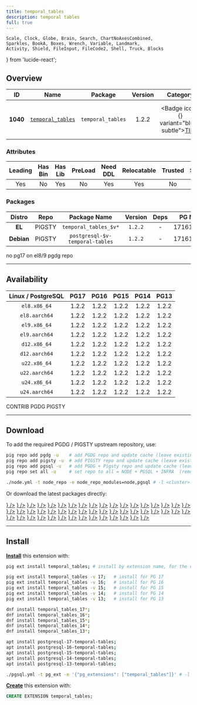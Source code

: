 ```yaml
---
title: temporal_tables
description: temporal tables
full: true
---
```


    Scale, Clock, Globe, Brain, Search, ChartNoAxesCombined,
    Sparkles, BookA, Boxes, Wrench, Variable, Landmark,
    Activity, Shield, FileInput, FileCode2, Shell, Truck, Blocks
} from 'lucide-react';

## Overview

| <TooltipIconButton tooltip="Extension unique identifier" side="top">ID</TooltipIconButton> | <TooltipIconButton tooltip="Extension name" side="top">Name</TooltipIconButton> | <TooltipIconButton tooltip="Package name for installation" side="top">Package</TooltipIconButton> | <TooltipIconButton tooltip="Latest available extension version" side="top">Version</TooltipIconButton> | <TooltipIconButton tooltip="Extension category" side="top">Category</TooltipIconButton> | <TooltipIconButton tooltip="Open source license" side="top">License</TooltipIconButton> | <TooltipIconButton tooltip="Programming language" side="top">Lang</TooltipIconButton> |
|:--------:|:--------:|:----------:|:--------------:|:---------------------------------------:|:------------------------------------------------------:|:----:|
| **1040** | [`temporal_tables`](https://pgxn.org/dist/temporal_tables/) | `temporal_tables` | 1.2.2 | <Badge icon={<Clock />} variant="blue-subtle"><a href="/ext/time" className="no-underline">TIME</a></Badge> | <a href="/ext/list/license#bsd-2-clause" className="no-underline"><Badge icon={<Scale />} variant="blue-subtle">BSD 2-Clause</Badge></a> | <a href="/ext/list/lang#c"><Badge icon={<FileCode2 />} variant="blue-subtle">C</Badge></a> |

### Attributes

| <TooltipIconButton tooltip="The Primary Leading extension in the Package" side="top">Leading</TooltipIconButton> | <TooltipIconButton tooltip="Contains binary utils" side="top">Has Bin</TooltipIconButton> | <TooltipIconButton tooltip="Contains .so shared library files" side="top">Has Lib</TooltipIconButton> | <TooltipIconButton tooltip="Requires preloading via shared_preload_libraries" side="top">PreLoad</TooltipIconButton> | <TooltipIconButton tooltip="Requires CREATE EXTENSION DDL command" side="top">Need DDL</TooltipIconButton> | <TooltipIconButton tooltip="Can be installed in any schema" side="top">Relocatable</TooltipIconButton> | <TooltipIconButton tooltip="Can be created by non-superuser" side="top">Trusted</TooltipIconButton> | <TooltipIconButton tooltip="Schemas used by this extension" side="top">Schemas</TooltipIconButton> |
|:-------:|:-------:|:-------:|:-------:|:--------:|:-----------:|:-------:|:-------:|
| Yes | No | Yes | No | Yes | Yes | No | - |

### Packages

| <TooltipIconButton tooltip="Linux distribution family, EL or Debian" side="top">Distro</TooltipIconButton> | <TooltipIconButton tooltip="Package repository" side="top">Repo</TooltipIconButton> | <TooltipIconButton tooltip="The RPM/DEB Package Name Pattern (replace $v with real pg major)" side="top">Package Name</TooltipIconButton> | <TooltipIconButton tooltip="Latest package version" side="top">Version</TooltipIconButton> | <TooltipIconButton tooltip="RPM/DEB Package dependencies" side="top">Deps</TooltipIconButton> | <TooltipIconButton tooltip="Available in these PostgreSQL Major Versions" side="top">PG Major</TooltipIconButton> |
|:----------:|:--------:|:------------------------:|:-----------:|:------------:|:------------------:|
|   **EL**   | <Badge variant="amber-subtle"><span className="font-bold">PIGSTY</span></Badge> | `temporal_tables_$v*` | `1.2.2` | - | <Badge variant="green-subtle">17</Badge><Badge variant="green-subtle">16</Badge><Badge variant="green-subtle">15</Badge><Badge variant="green-subtle">14</Badge><Badge variant="green-subtle">13</Badge> |
| **Debian** | <Badge variant="amber-subtle"><span className="font-bold">PIGSTY</span></Badge> | `postgresql-$v-temporal-tables` | `1.2.2` | - | <Badge variant="green-subtle">17</Badge><Badge variant="green-subtle">16</Badge><Badge variant="green-subtle">15</Badge><Badge variant="green-subtle">14</Badge><Badge variant="green-subtle">13</Badge> |


<Callout title="Comments" type="info">
    no pg17 on el8/9 pgdg repo
</Callout>


------

## Availability

| <TooltipIconButton tooltip="Linux Distro Arch / PostgreSQL Major Version" side="top">Linux / PostgreSQL </TooltipIconButton> | **PG17** | **PG16** | **PG15** | **PG14** | **PG13** |
|:-----:|:-----:|:-----:|:-----:|:-----:|:-----:|
| `el8.x86_64` | <Badge variant="amber-subtle">1.2.2</Badge> | <Badge variant="blue-subtle">1.2.2</Badge> | <Badge variant="blue-subtle">1.2.2</Badge> | <Badge variant="blue-subtle">1.2.2</Badge> | <Badge variant="blue-subtle">1.2.2</Badge> |
| `el8.aarch64` | <Badge variant="amber-subtle">1.2.2</Badge> | <Badge variant="blue-subtle">1.2.2</Badge> | <Badge variant="blue-subtle">1.2.2</Badge> | <Badge variant="blue-subtle">1.2.2</Badge> | <Badge variant="blue-subtle">1.2.2</Badge> |
| `el9.x86_64` | <Badge variant="blue-subtle">1.2.2</Badge> | <Badge variant="amber-subtle">1.2.2</Badge> | <Badge variant="amber-subtle">1.2.2</Badge> | <Badge variant="amber-subtle">1.2.2</Badge> | <Badge variant="amber-subtle">1.2.2</Badge> |
| `el9.aarch64` | <Badge variant="blue-subtle">1.2.2</Badge> | <Badge variant="amber-subtle">1.2.2</Badge> | <Badge variant="amber-subtle">1.2.2</Badge> | <Badge variant="amber-subtle">1.2.2</Badge> | <Badge variant="amber-subtle">1.2.2</Badge> |
| `d12.x86_64` | <Badge variant="amber-subtle">1.2.2</Badge> | <Badge variant="amber-subtle">1.2.2</Badge> | <Badge variant="amber-subtle">1.2.2</Badge> | <Badge variant="amber-subtle">1.2.2</Badge> | <Badge variant="amber-subtle">1.2.2</Badge> |
| `d12.aarch64` | <Badge variant="amber-subtle">1.2.2</Badge> | <Badge variant="amber-subtle">1.2.2</Badge> | <Badge variant="amber-subtle">1.2.2</Badge> | <Badge variant="amber-subtle">1.2.2</Badge> | <Badge variant="amber-subtle">1.2.2</Badge> |
| `u22.x86_64` | <Badge variant="amber-subtle">1.2.2</Badge> | <Badge variant="amber-subtle">1.2.2</Badge> | <Badge variant="amber-subtle">1.2.2</Badge> | <Badge variant="amber-subtle">1.2.2</Badge> | <Badge variant="amber-subtle">1.2.2</Badge> |
| `u22.aarch64` | <Badge variant="amber-subtle">1.2.2</Badge> | <Badge variant="amber-subtle">1.2.2</Badge> | <Badge variant="amber-subtle">1.2.2</Badge> | <Badge variant="amber-subtle">1.2.2</Badge> | <Badge variant="amber-subtle">1.2.2</Badge> |
| `u24.x86_64` | <Badge variant="amber-subtle">1.2.2</Badge> | <Badge variant="amber-subtle">1.2.2</Badge> | <Badge variant="amber-subtle">1.2.2</Badge> | <Badge variant="amber-subtle">1.2.2</Badge> | <Badge variant="amber-subtle">1.2.2</Badge> |
| `u24.aarch64` | <Badge variant="amber-subtle">1.2.2</Badge> | <Badge variant="amber-subtle">1.2.2</Badge> | <Badge variant="amber-subtle">1.2.2</Badge> | <Badge variant="amber-subtle">1.2.2</Badge> | <Badge variant="amber-subtle">1.2.2</Badge> |

<Badge variant="green-subtle"><span className="font-black">CONTRIB</span></Badge> <Badge variant="blue-subtle"><span className="font-black">PGDG</span></Badge> <Badge variant="amber-subtle"><span className="font-black">PIGSTY</span></Badge>

------

## Download

To add the required PGDG / PIGSTY upstream repository, use:

```bash tab="pig"
pig repo add pgdg -u    # add PGDG repo and update cache (leave existing repos)
pig repo add pigsty -u  # add PIGSTY repo and update cache (leave existing repos)
pig repo add pgsql -u   # add PGDG + Pigsty repo and update cache (leave existing repos)
pig repo set all -u     # set repo to all = NODE + PGSQL + INFRA  (remove existing repos)
```
```bash tab="pigsty"
./node.yml -t node_repo -e node_repo_modules=node,pgsql # -l <cluster>
```

Or download the latest packages directly:

<Files>
    <Folder name="el8.x86_64">
        <a href="https://repo.pigsty.io/yum/pgsql/el8.x86_64/temporal_tables_17-1.2.2-1PIGSTY.el8.x86_64.rpm"><File name="temporal_tables_17-1.2.2-1PIGSTY.el8.x86_64.rpm" icon={<Package className="text-emerald-500" />} /></a>
        <a href="https://download.postgresql.org/pub/repos/yum/16/redhat/rhel-8-x86_64/temporal_tables_16-1.2.2-2PGDG.rhel8.x86_64.rpm"><File name="temporal_tables_16-1.2.2-2PGDG.rhel8.x86_64.rpm" icon={<Package className="text-emerald-500" />} /></a>
        <a href="https://download.postgresql.org/pub/repos/yum/15/redhat/rhel-8-x86_64/temporal_tables_15-1.2.2-2PGDG.rhel8.x86_64.rpm"><File name="temporal_tables_15-1.2.2-2PGDG.rhel8.x86_64.rpm" icon={<Package className="text-emerald-500" />} /></a>
        <a href="https://download.postgresql.org/pub/repos/yum/14/redhat/rhel-8-x86_64/temporal_tables_14-1.2.2-2PGDG.rhel8.x86_64.rpm"><File name="temporal_tables_14-1.2.2-2PGDG.rhel8.x86_64.rpm" icon={<Package className="text-emerald-500" />} /></a>
        <a href="https://download.postgresql.org/pub/repos/yum/13/redhat/rhel-8-x86_64/temporal_tables_13-1.2.2-2PGDG.rhel8.x86_64.rpm"><File name="temporal_tables_13-1.2.2-2PGDG.rhel8.x86_64.rpm" icon={<Package className="text-emerald-500" />} /></a>
    </Folder>
    <Folder name="el8.aarch64">
        <a href="https://repo.pigsty.io/yum/pgsql/el8.aarch64/temporal_tables_17-1.2.2-1PIGSTY.el8.aarch64.rpm"><File name="temporal_tables_17-1.2.2-1PIGSTY.el8.aarch64.rpm" icon={<Package className="text-orange-500" />} /></a>
        <a href="https://download.postgresql.org/pub/repos/yum/16/redhat/rhel-8-aarch64/temporal_tables_16-1.2.2-2PGDG.rhel8.aarch64.rpm"><File name="temporal_tables_16-1.2.2-2PGDG.rhel8.aarch64.rpm" icon={<Package className="text-orange-500" />} /></a>
        <a href="https://download.postgresql.org/pub/repos/yum/15/redhat/rhel-8-aarch64/temporal_tables_15-1.2.2-2PGDG.rhel8.aarch64.rpm"><File name="temporal_tables_15-1.2.2-2PGDG.rhel8.aarch64.rpm" icon={<Package className="text-orange-500" />} /></a>
        <a href="https://download.postgresql.org/pub/repos/yum/14/redhat/rhel-8-aarch64/temporal_tables_14-1.2.2-2PGDG.rhel8.aarch64.rpm"><File name="temporal_tables_14-1.2.2-2PGDG.rhel8.aarch64.rpm" icon={<Package className="text-orange-500" />} /></a>
        <a href="https://download.postgresql.org/pub/repos/yum/13/redhat/rhel-8-aarch64/temporal_tables_13-1.2.2-2PGDG.rhel8.aarch64.rpm"><File name="temporal_tables_13-1.2.2-2PGDG.rhel8.aarch64.rpm" icon={<Package className="text-orange-500" />} /></a>
    </Folder>
    <Folder name="el9.x86_64">
        <a href="https://download.postgresql.org/pub/repos/yum/17/redhat/rhel-9-x86_64/temporal_tables_17-1.2.2-4PGDG.rhel9.x86_64.rpm"><File name="temporal_tables_17-1.2.2-4PGDG.rhel9.x86_64.rpm" icon={<Package className="text-emerald-500" />} /></a>
        <a href="https://repo.pigsty.io/yum/pgsql/el9.x86_64/temporal_tables_16-1.2.2-1PIGSTY.el9.x86_64.rpm"><File name="temporal_tables_16-1.2.2-1PIGSTY.el9.x86_64.rpm" icon={<Package className="text-emerald-500" />} /></a>
        <a href="https://repo.pigsty.io/yum/pgsql/el9.x86_64/temporal_tables_15-1.2.2-1PIGSTY.el9.x86_64.rpm"><File name="temporal_tables_15-1.2.2-1PIGSTY.el9.x86_64.rpm" icon={<Package className="text-emerald-500" />} /></a>
        <a href="https://repo.pigsty.io/yum/pgsql/el9.x86_64/temporal_tables_14-1.2.2-1PIGSTY.el9.x86_64.rpm"><File name="temporal_tables_14-1.2.2-1PIGSTY.el9.x86_64.rpm" icon={<Package className="text-emerald-500" />} /></a>
        <a href="https://repo.pigsty.io/yum/pgsql/el9.x86_64/temporal_tables_13-1.2.2-1PIGSTY.el9.x86_64.rpm"><File name="temporal_tables_13-1.2.2-1PIGSTY.el9.x86_64.rpm" icon={<Package className="text-emerald-500" />} /></a>
    </Folder>
    <Folder name="el9.aarch64">
        <a href="https://download.postgresql.org/pub/repos/yum/17/redhat/rhel-9-aarch64/temporal_tables_17-1.2.2-4PGDG.rhel9.aarch64.rpm"><File name="temporal_tables_17-1.2.2-4PGDG.rhel9.aarch64.rpm" icon={<Package className="text-orange-500" />} /></a>
        <a href="https://repo.pigsty.io/yum/pgsql/el9.aarch64/temporal_tables_16-1.2.2-1PIGSTY.el9.aarch64.rpm"><File name="temporal_tables_16-1.2.2-1PIGSTY.el9.aarch64.rpm" icon={<Package className="text-orange-500" />} /></a>
        <a href="https://repo.pigsty.io/yum/pgsql/el9.aarch64/temporal_tables_15-1.2.2-1PIGSTY.el9.aarch64.rpm"><File name="temporal_tables_15-1.2.2-1PIGSTY.el9.aarch64.rpm" icon={<Package className="text-orange-500" />} /></a>
        <a href="https://repo.pigsty.io/yum/pgsql/el9.aarch64/temporal_tables_14-1.2.2-1PIGSTY.el9.aarch64.rpm"><File name="temporal_tables_14-1.2.2-1PIGSTY.el9.aarch64.rpm" icon={<Package className="text-orange-500" />} /></a>
        <a href="https://repo.pigsty.io/yum/pgsql/el9.aarch64/temporal_tables_13-1.2.2-1PIGSTY.el9.aarch64.rpm"><File name="temporal_tables_13-1.2.2-1PIGSTY.el9.aarch64.rpm" icon={<Package className="text-orange-500" />} /></a>
    </Folder>
    <Folder name="d12.x86_64">
        <a href="https://repo.pigsty.io/apt/pgsql/bookworm/pool/main/t/temporal-tables/postgresql-17-temporal-tables_1.2.2-1PIGSTY~bookworm_amd64.deb"><File name="postgresql-17-temporal-tables_1.2.2-1PIGSTY~bookworm_amd64.deb" icon={<Box className="text-emerald-500" />} /></a>
        <a href="https://repo.pigsty.io/apt/pgsql/bookworm/pool/main/t/temporal-tables/postgresql-16-temporal-tables_1.2.2-1PIGSTY~bookworm_amd64.deb"><File name="postgresql-16-temporal-tables_1.2.2-1PIGSTY~bookworm_amd64.deb" icon={<Box className="text-emerald-500" />} /></a>
        <a href="https://repo.pigsty.io/apt/pgsql/bookworm/pool/main/t/temporal-tables/postgresql-15-temporal-tables_1.2.2-1PIGSTY~bookworm_amd64.deb"><File name="postgresql-15-temporal-tables_1.2.2-1PIGSTY~bookworm_amd64.deb" icon={<Box className="text-emerald-500" />} /></a>
        <a href="https://repo.pigsty.io/apt/pgsql/bookworm/pool/main/t/temporal-tables/postgresql-14-temporal-tables_1.2.2-1PIGSTY~bookworm_amd64.deb"><File name="postgresql-14-temporal-tables_1.2.2-1PIGSTY~bookworm_amd64.deb" icon={<Box className="text-emerald-500" />} /></a>
        <a href="https://repo.pigsty.io/apt/pgsql/bookworm/pool/main/t/temporal-tables/postgresql-13-temporal-tables_1.2.2-1PIGSTY~bookworm_amd64.deb"><File name="postgresql-13-temporal-tables_1.2.2-1PIGSTY~bookworm_amd64.deb" icon={<Box className="text-emerald-500" />} /></a>
    </Folder>
    <Folder name="d12.aarch64">
        <a href="https://repo.pigsty.io/apt/pgsql/bookworm/pool/main/t/temporal-tables/postgresql-17-temporal-tables_1.2.2-1PIGSTY~bookworm_arm64.deb"><File name="postgresql-17-temporal-tables_1.2.2-1PIGSTY~bookworm_arm64.deb" icon={<Box className="text-orange-500" />} /></a>
        <a href="https://repo.pigsty.io/apt/pgsql/bookworm/pool/main/t/temporal-tables/postgresql-16-temporal-tables_1.2.2-1PIGSTY~bookworm_arm64.deb"><File name="postgresql-16-temporal-tables_1.2.2-1PIGSTY~bookworm_arm64.deb" icon={<Box className="text-orange-500" />} /></a>
        <a href="https://repo.pigsty.io/apt/pgsql/bookworm/pool/main/t/temporal-tables/postgresql-15-temporal-tables_1.2.2-1PIGSTY~bookworm_arm64.deb"><File name="postgresql-15-temporal-tables_1.2.2-1PIGSTY~bookworm_arm64.deb" icon={<Box className="text-orange-500" />} /></a>
        <a href="https://repo.pigsty.io/apt/pgsql/bookworm/pool/main/t/temporal-tables/postgresql-14-temporal-tables_1.2.2-1PIGSTY~bookworm_arm64.deb"><File name="postgresql-14-temporal-tables_1.2.2-1PIGSTY~bookworm_arm64.deb" icon={<Box className="text-orange-500" />} /></a>
        <a href="https://repo.pigsty.io/apt/pgsql/bookworm/pool/main/t/temporal-tables/postgresql-13-temporal-tables_1.2.2-1PIGSTY~bookworm_arm64.deb"><File name="postgresql-13-temporal-tables_1.2.2-1PIGSTY~bookworm_arm64.deb" icon={<Box className="text-orange-500" />} /></a>
    </Folder>
    <Folder name="u22.x86_64">
        <a href="https://repo.pigsty.io/apt/pgsql/jammy/pool/main/t/temporal-tables/postgresql-17-temporal-tables_1.2.2-1PIGSTY~jammy_amd64.deb"><File name="postgresql-17-temporal-tables_1.2.2-1PIGSTY~jammy_amd64.deb" icon={<Box className="text-emerald-500" />} /></a>
        <a href="https://repo.pigsty.io/apt/pgsql/jammy/pool/main/t/temporal-tables/postgresql-16-temporal-tables_1.2.2-1PIGSTY~jammy_amd64.deb"><File name="postgresql-16-temporal-tables_1.2.2-1PIGSTY~jammy_amd64.deb" icon={<Box className="text-emerald-500" />} /></a>
        <a href="https://repo.pigsty.io/apt/pgsql/jammy/pool/main/t/temporal-tables/postgresql-15-temporal-tables_1.2.2-1PIGSTY~jammy_amd64.deb"><File name="postgresql-15-temporal-tables_1.2.2-1PIGSTY~jammy_amd64.deb" icon={<Box className="text-emerald-500" />} /></a>
        <a href="https://repo.pigsty.io/apt/pgsql/jammy/pool/main/t/temporal-tables/postgresql-14-temporal-tables_1.2.2-1PIGSTY~jammy_amd64.deb"><File name="postgresql-14-temporal-tables_1.2.2-1PIGSTY~jammy_amd64.deb" icon={<Box className="text-emerald-500" />} /></a>
        <a href="https://repo.pigsty.io/apt/pgsql/jammy/pool/main/t/temporal-tables/postgresql-13-temporal-tables_1.2.2-1PIGSTY~jammy_amd64.deb"><File name="postgresql-13-temporal-tables_1.2.2-1PIGSTY~jammy_amd64.deb" icon={<Box className="text-emerald-500" />} /></a>
    </Folder>
    <Folder name="u22.aarch64">
        <a href="https://repo.pigsty.io/apt/pgsql/jammy/pool/main/t/temporal-tables/postgresql-17-temporal-tables_1.2.2-1PIGSTY~jammy_arm64.deb"><File name="postgresql-17-temporal-tables_1.2.2-1PIGSTY~jammy_arm64.deb" icon={<Box className="text-orange-500" />} /></a>
        <a href="https://repo.pigsty.io/apt/pgsql/jammy/pool/main/t/temporal-tables/postgresql-16-temporal-tables_1.2.2-1PIGSTY~jammy_arm64.deb"><File name="postgresql-16-temporal-tables_1.2.2-1PIGSTY~jammy_arm64.deb" icon={<Box className="text-orange-500" />} /></a>
        <a href="https://repo.pigsty.io/apt/pgsql/jammy/pool/main/t/temporal-tables/postgresql-15-temporal-tables_1.2.2-1PIGSTY~jammy_arm64.deb"><File name="postgresql-15-temporal-tables_1.2.2-1PIGSTY~jammy_arm64.deb" icon={<Box className="text-orange-500" />} /></a>
        <a href="https://repo.pigsty.io/apt/pgsql/jammy/pool/main/t/temporal-tables/postgresql-14-temporal-tables_1.2.2-1PIGSTY~jammy_arm64.deb"><File name="postgresql-14-temporal-tables_1.2.2-1PIGSTY~jammy_arm64.deb" icon={<Box className="text-orange-500" />} /></a>
        <a href="https://repo.pigsty.io/apt/pgsql/jammy/pool/main/t/temporal-tables/postgresql-13-temporal-tables_1.2.2-1PIGSTY~jammy_arm64.deb"><File name="postgresql-13-temporal-tables_1.2.2-1PIGSTY~jammy_arm64.deb" icon={<Box className="text-orange-500" />} /></a>
    </Folder>
    <Folder name="u24.x86_64">
        <a href="https://repo.pigsty.io/apt/pgsql/noble/pool/main/t/temporal-tables/postgresql-17-temporal-tables_1.2.2-1PIGSTY~noble_amd64.deb"><File name="postgresql-17-temporal-tables_1.2.2-1PIGSTY~noble_amd64.deb" icon={<Box className="text-emerald-500" />} /></a>
        <a href="https://repo.pigsty.io/apt/pgsql/noble/pool/main/t/temporal-tables/postgresql-16-temporal-tables_1.2.2-1PIGSTY~noble_amd64.deb"><File name="postgresql-16-temporal-tables_1.2.2-1PIGSTY~noble_amd64.deb" icon={<Box className="text-emerald-500" />} /></a>
        <a href="https://repo.pigsty.io/apt/pgsql/noble/pool/main/t/temporal-tables/postgresql-15-temporal-tables_1.2.2-1PIGSTY~noble_amd64.deb"><File name="postgresql-15-temporal-tables_1.2.2-1PIGSTY~noble_amd64.deb" icon={<Box className="text-emerald-500" />} /></a>
        <a href="https://repo.pigsty.io/apt/pgsql/noble/pool/main/t/temporal-tables/postgresql-14-temporal-tables_1.2.2-1PIGSTY~noble_amd64.deb"><File name="postgresql-14-temporal-tables_1.2.2-1PIGSTY~noble_amd64.deb" icon={<Box className="text-emerald-500" />} /></a>
        <a href="https://repo.pigsty.io/apt/pgsql/noble/pool/main/t/temporal-tables/postgresql-13-temporal-tables_1.2.2-1PIGSTY~noble_amd64.deb"><File name="postgresql-13-temporal-tables_1.2.2-1PIGSTY~noble_amd64.deb" icon={<Box className="text-emerald-500" />} /></a>
    </Folder>
    <Folder name="u24.aarch64">
        <a href="https://repo.pigsty.io/apt/pgsql/noble/pool/main/t/temporal-tables/postgresql-17-temporal-tables_1.2.2-1PIGSTY~noble_arm64.deb"><File name="postgresql-17-temporal-tables_1.2.2-1PIGSTY~noble_arm64.deb" icon={<Box className="text-orange-500" />} /></a>
        <a href="https://repo.pigsty.io/apt/pgsql/noble/pool/main/t/temporal-tables/postgresql-16-temporal-tables_1.2.2-1PIGSTY~noble_arm64.deb"><File name="postgresql-16-temporal-tables_1.2.2-1PIGSTY~noble_arm64.deb" icon={<Box className="text-orange-500" />} /></a>
        <a href="https://repo.pigsty.io/apt/pgsql/noble/pool/main/t/temporal-tables/postgresql-15-temporal-tables_1.2.2-1PIGSTY~noble_arm64.deb"><File name="postgresql-15-temporal-tables_1.2.2-1PIGSTY~noble_arm64.deb" icon={<Box className="text-orange-500" />} /></a>
        <a href="https://repo.pigsty.io/apt/pgsql/noble/pool/main/t/temporal-tables/postgresql-14-temporal-tables_1.2.2-1PIGSTY~noble_arm64.deb"><File name="postgresql-14-temporal-tables_1.2.2-1PIGSTY~noble_arm64.deb" icon={<Box className="text-orange-500" />} /></a>
        <a href="https://repo.pigsty.io/apt/pgsql/noble/pool/main/t/temporal-tables/postgresql-13-temporal-tables_1.2.2-1PIGSTY~noble_arm64.deb"><File name="postgresql-13-temporal-tables_1.2.2-1PIGSTY~noble_arm64.deb" icon={<Box className="text-orange-500" />} /></a>
    </Folder>
</Files>

------

## Install

[**Install**](/docs/pgsql/extension/install) this extension with:

```bash tab="pig"
pig ext install temporal_tables; # install by extension name, for the current active PG version

pig ext install temporal_tables -v 17;   # install for PG 17
pig ext install temporal_tables -v 16;   # install for PG 16
pig ext install temporal_tables -v 15;   # install for PG 15
pig ext install temporal_tables -v 14;   # install for PG 14
pig ext install temporal_tables -v 13;   # install for PG 13
```
```bash tab="yum" 
dnf install temporal_tables_17*;
dnf install temporal_tables_16*;
dnf install temporal_tables_15*;
dnf install temporal_tables_14*;
dnf install temporal_tables_13*;
```
```bash tab="apt" 
apt install postgresql-17-temporal-tables;
apt install postgresql-16-temporal-tables;
apt install postgresql-15-temporal-tables;
apt install postgresql-14-temporal-tables;
apt install postgresql-13-temporal-tables;
```
```bash tab="ansible"
./pgsql.yml -t pg_ext -e '{"pg_extensions": ["temporal_tables"]}' # -l <cls>
```

[**Create**](/docs/pgsql/extension/create) this extension with:

```sql
CREATE EXTENSION temporal_tables;
```



